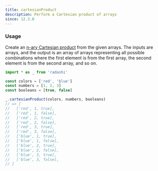 ```yaml
---
title: cartesianProduct
description: Perform a Cartesian product of arrays
since: 12.3.0
---
```


### Usage

Create an [n-ary Cartesian product](https://en.wikipedia.org/wiki/Cartesian_product#n-ary_Cartesian_product) from the given arrays.
The inputs are arrays, and the output is an array of arrays representing all
possible combinations where the first element is from the first array, the second element
is from the second array, and so on.

```ts twoslash
import * as _ from 'radashi'

const colors = ['red', 'blue']
const numbers = [1, 2, 3]
const booleans = [true, false]

_.cartesianProduct(colors, numbers, booleans)
// => [
//   ['red', 1, true],
//   ['red', 1, false],
//   ['red', 2, true],
//   ['red', 2, false],
//   ['red', 3, true],
//   ['red', 3, false],
//   ['blue', 1, true],
//   ['blue', 1, false],
//   ['blue', 2, true],
//   ['blue', 2, false],
//   ['blue', 3, true],
//   ['blue', 3, false],
// ]
```
